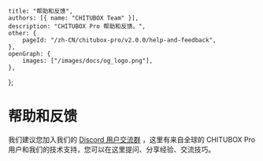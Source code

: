 	title: "帮助和反馈",
	authors: [{ name: "CHITUBOX Team" }],
	description: "CHITUBOX Pro 帮助和反馈。",
	other: {
		pageId: "/zh-CN/chitubox-pro/v2.0.0/help-and-feedback",
	},
	openGraph: {
		images: ["/images/docs/og_logo.png"],
	},
};

# 帮助和反馈

我们建议您加入我们的 [Discord 用户交流群]() ，这里有来自全球的 CHITUBOX Pro 用户和我们的技术支持，您可以在这里提问、分享经验、交流技巧。
